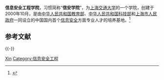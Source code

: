 {{Infobox University Department
 |名称              =信息安全工程学院
 |其他名称        =School of Information Security Engineering
 |徽标              =
 |徽标说明        =
 |图像名称        =
 |图像大小        =
 |图像说明        =
 |拉丁名称        =
 |隶属              =[[上海交通大学|上海交通大学]]
 |建立时间        =2000年10月
 |关闭时间        =
 |类型              =学院
 |下属              =
 |主管官员        =
 |主席              =
 |院长              =[[何德全|何德全]]
 |常务副院长     =[[李建华|李建华]]
 |副院长           =
 |系主任           =
 |所长              =
 |部长              =
 |主任              =
 |党委书记        =
 |头衔              =
 |头衔人名        =
 |教师              =
 |员工              =
 |学生              =
 |本科生           =
 |研究生           =
 |博士生           =
 |其他学生        =
 |地址              ={{CHN}}[[上海市|上海市]][[闵行区|闵行区]]
 |国家              =
 |省                 =
 |市                 =
 |坐标              =
 |网址              =[http://infosec.sjtu.edu.cn/ infosec.sjtu.edu.cn]
 |标志              =
 |脚注              =
}}

'''信息安全工程学院'''，习惯简称“'''信安学院'''”，为[[上海交通大学|上海交通大学]]的一个学院，创建于2000年10月，是由[[中华人民共和国教育部|中华人民共和国教育部]]、[[中华人民共和国科技部|中华人民共和国科技部]]和[[上海市人民政府|上海市人民政府]]一同设立的中国国内首个[[信息安全|信息安全]]方面专业人才的培养基地。<ref>{{Cite web |url=http://infosec.sjtu.edu.cn/infosec/a/xueyuangaikuang/2009/1113/1.html |title=学院简介 |accessdate=2011-05-12 |archive-date=2011-05-18 |archive-url=https://web.archive.org/web/20110518185557/http://infosec.sjtu.edu.cn/infosec/a/xueyuangaikuang/2009/1113/1.html |dead-url=no }}</ref>

==参考文献==
{{Reflist}}

{{-}}
{{上海交通大学}}

[[Category:上海交通大学院系|Xin]]
[[Category:信息安全工程|Category:信息安全工程]]